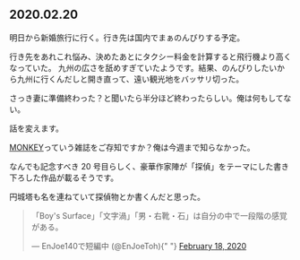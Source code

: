 ## 2020.02.20

明日から新婚旅行に行く。行き先は国内でまぁのんびりする予定。

行き先をあれこれ悩み、決めたあとにタクシー料金を計算すると飛行機より高くなっていた。
九州の広さを舐めすぎていたようです。結果、のんびりしたいから九州に行くんだしと開き直って、遠い観光地をバッサリ切った。

さっき妻に準備終わった？と聞いたら半分ほど終わったらしい。俺は何もしてない。

話を変えます。

[MONKEY](http://www.switch-store.net/SHOP/MO0020.html)っていう雑誌をご存知ですか？俺は今週まで知らなかった。

なんでも記念すべき 20 号目らしく、豪華作家陣が「探偵」をテーマにした書き下ろした作品が載るそうです。

円城塔も名を連ねていて探偵物とか書くんだと思った。

<blockquote className="twitter-tweet">
  <p lang="ja" dir="ltr">
    「Boy&#39;s
    Surface」「文字渦」「男・右靴・石」は自分の中で一段階の感覚がある。
  </p>
  &mdash; EnJoe140で短編中 (@EnJoeToh){" "}
  <a href="https://twitter.com/EnJoeToh/status/1229649239774380032?ref_src=twsrc%5Etfw">
    February 18, 2020
  </a>
</blockquote>
<script
  async
  src="https://platform.twitter.com/widgets.js"
  charSet="utf-8"
></script>
